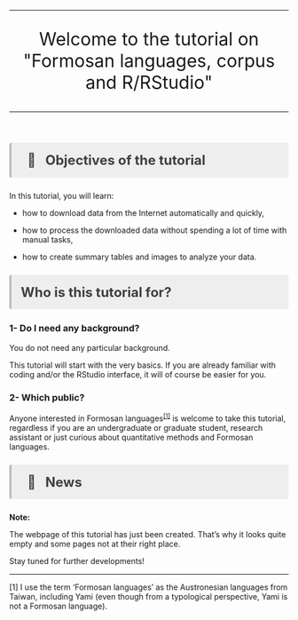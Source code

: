 #  {.unnumbered}

```{=html}
<style>
hr.rounded {
  border-top: 1px solid #E5E4E2;
  border-radius: 5px;
}
</style>
```
<hr class="rounded">

```{=html}
<p style="font-size:32px;
          text-align: center">
Welcome to the tutorial on "Formosan languages, corpus and R/RStudio"
</p>
```
<hr class="rounded">

<br>

```{=html}
<p style="background-color:#eeeeee;
          color: #404040;
          border-left: solid #bcbcbc 4px;
          border-radius: 4px;
          padding:0.7em;
          font-size:24px">
<b> &nbsp; &#129504; &nbsp; Objectives of the tutorial</b>
</p>
```
In this tutorial, you will learn:

-   how to download data from the Internet automatically and quickly,

-   how to process the downloaded data without spending a lot of time with manual tasks,

-   how to create summary tables and images to analyze your data.

```{=html}
<p style="background-color:#eeeeee;
color: #404040;
border-left: solid #bcbcbc 4px;
border-radius: 4px;
padding:0.7em;
font-size:24px">
<b> Who is this tutorial for?</b>

</p>
```
### 1- Do I need any background?

You do not need any particular background.

This tutorial will start with the very basics. If you are already familiar with coding and/or the RStudio interface, it will of course be easier for you.

### 2- Which public?

<p>

Anyone interested in Formosan languages<sup><a href="#footnote1" style="font-size:11px">\[1\]</a></sup> is welcome to take this tutorial, regardless if you are an undergraduate or graduate student, research assistant or just curious about quantitative methods and Formosan languages.

```{=html}
<p style="background-color:#eeeeee;
color: #404040;
border-left: solid #bcbcbc 4px;
border-radius: 4px;
padding:0.7em;
font-size:24px">
<b>&nbsp; &#128240; &nbsp;  News</b>
</p>
```
**Note:**

The webpage of this tutorial has just been created. That's why it looks quite empty and some pages not at their right place.

Stay tuned for further developments!

<hr class="rounded">

<p id="footnote1" style="font-size: 12px">

\[1\] I use the term 'Formosan languages' as the Austronesian languages from Taiwan, including Yami (even though from a typological perspective, Yami is not a Formosan language).

</p>
